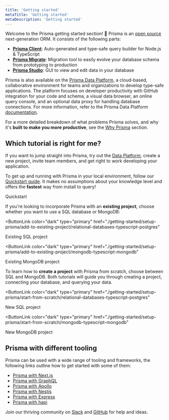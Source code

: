 ```yaml
---
title: 'Getting started'
metaTitle: 'Getting started'
metaDescription: 'Getting started'
---
```


<TopBlock>

Welcome to the Prisma getting started section! 👋 Prisma is an [open source](https://github.com/prisma/prisma) next-generation ORM. It consists of the following parts:

- [**Prisma Client**](/concepts/components/prisma-client): Auto-generated and type-safe query builder for Node.js & TypeScript
- [**Prisma Migrate**](/concepts/components/prisma-migrate): Migration tool to easily evolve your database schema from prototyping to production
- [**Prisma Studio**](/concepts/components/prisma-studio): GUI to view and edit data in your database

Prisma is also available on the [Prisma Data Platform](https://cloud.prisma.io), a cloud-based, collaborative environment for teams and organizations to develop type-safe applications. The platform focuses on developer productivity with GitHub integration for your code and schema, a visual data browser, an online query console, and an optional data proxy for handling database connections. For more information, refer to the Prisma Data Platform [documentation](/concepts/data-platform).

For a more detailed breakdown of what problems Prisma solves, and why it's **built to make you more productive**, see the [Why Prisma](/concepts/overview/why-prisma) section.

</TopBlock>

## Which tutorial is right for me?

If you want to jump straight into Prisma, try out the [Data Platform](https://cloud.prisma.io), create a new project, invite team members, and get right to work developing your application.

To get up and running with Prisma in your local environment, follow our [Quickstart guide](./quickstart). It makes no assumptions about your knowledge level and offers the **fastest** way from install to query!

<ButtonLink color="dark" type="primary" href="./getting-started/quickstart">
  Quickstart
</ButtonLink>

If you're looking to incorporate Prisma with an **existing project**, choose whether you want to use a SQL database or MongoDB:

<ButtonLink
  color="dark"
  type="primary"
  href="./getting-started/setup-prisma/add-to-existing-project/relational-databases-typescript-postgres"
>
  Existing SQL project
</ButtonLink>

<ButtonLink
  color="dark"
  type="primary"
  href="./getting-started/setup-prisma/add-to-existing-project/mongodb-typescript-mongodb"
>
  Existing MongoDB project
</ButtonLink>

To learn how to **create a project** with Prisma from scratch, choose between SQL and MongoDB. Both tutorials will guide you through creating a project, connecting your database, and querying your data.

<ButtonLink
  color="dark"
  type="primary"
  href="./getting-started/setup-prisma/start-from-scratch/relational-databases-typescript-postgres"
>
  New SQL project
</ButtonLink>

<ButtonLink
  color="dark"
  type="primary"
  href="./getting-started/setup-prisma/start-from-scratch/mongodb-typescript-mongodb"
>
  New MongoDB project
</ButtonLink>

## Prisma with different tooling

Prisma can be used with a wide range of tooling and frameworks, the following links outline how to get started with some of them:

- [Prisma with Next.js](https://www.prisma.io/nextjs)
- [Prisma with GraphQL](https://www.prisma.io/graphql)
- [Prisma with Apollo](https://www.prisma.io/apollo)
- [Prisma with Nestjs](https://www.prisma.io/nestjs)
- [Prisma with Express](https://www.prisma.io/express)
- [Prisma with hapi](https://www.prisma.io/hapi)

<Admonition type="info">

Join our thriving community on [Slack](https://slack.prisma.io/) and [GitHub](https://github.com/prisma/prisma) for help and ideas.

</Admonition>
